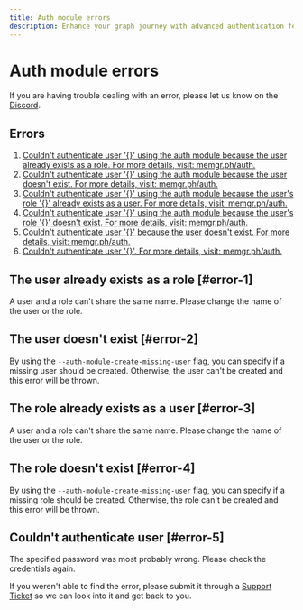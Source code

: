 ```yaml
---
title: Auth module errors
description: Enhance your graph journey with advanced authentication features, and learn how to implement strong authentication mechanisms for enhanced security. 
---
```



# Auth module errors

<Callout type="info">
If you are having trouble dealing with an error, please let us know on the <a href="https://www.discord.gg/memgraph"
target="_blank">Discord</a>.
</Callout>

## Errors

1. [Couldn't authenticate user '{}' using the auth module because the user
   already exists as a role. For more details, visit: memgr.ph/auth.](#error-1)
2. [Couldn't authenticate user '{}' using the auth module because the user
   doesn't exist. For more details, visit: memgr.ph/auth.](#error-2)
3. [Couldn't authenticate user '{}' using the auth module because the user's
   role '{}' already exists as a user. For more details, visit:
   memgr.ph/auth.](#error-3)
4. [Couldn't authenticate user '{}' using the auth module because the user's
   role '{}' doesn't exist. For more details, visit: memgr.ph/auth.](#error-4)
5. [Couldn't authenticate user '{}' because the user doesn't exist. For more
   details, visit: memgr.ph/auth.](#error-2)
6. [Couldn't authenticate user '{}'. For more details, visit:
   memgr.ph/auth.](#error-5)

## The user already exists as a role [#error-1]

A user and a role can't share the same name. Please change the name of the user
or the role.

## The user doesn't exist [#error-2]

By using the `--auth-module-create-missing-user` flag, you can specify if a missing user
should be created. Otherwise, the user can't be created and this error will be
thrown.

## The role already exists as a user [#error-3]

A user and a role can't share the same name. Please change the name of the user
or the role.

## The role doesn't exist [#error-4]

By using the `--auth-module-create-missing-user` flag, you can specify if a missing role
should be created. Otherwise, the role can't be created and this error will be
thrown.

## Couldn't authenticate user [#error-5]

The specified password was most probably wrong. Please check the credentials
again.

<Callout type="info">
If you weren't able to find the error, please submit it through a <a href="https://support.memgraph.com"
target="_blank">Support Ticket</a> so we can look into it and get back to you.
</Callout>
